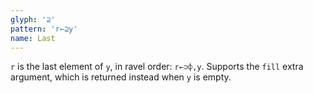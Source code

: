 ```yaml
---
glyph: '⊇'
pattern: 'r←⊇y'
name: Last
---
```


`r` is the last element of `y`, in ravel order: `r←⊃⌽,y`. Supports the `fill` extra argument, which is returned instead when `y` is empty.
